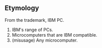 ==Etymology==
From the trademark, IBM PC.

#IBM's range of PCs.
#Microcomputers that are IBM compatible.
#(misusage) Any microcomputer.